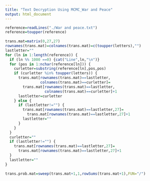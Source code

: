 ```yaml
---
title: "Text Decryption Using MCMC_War and Peace"
output: html_document
---
```



```r
reference=readLines("./War and peace.txt")
reference=toupper(reference)
 
trans.mat=matrix(0,27,27)
rownames(trans.mat)=colnames(trans.mat)=c(toupper(letters),"")
lastletter=""
for (ln in 1:length(reference)) {
  if (ln %% 1000 ==0) {cat("Line",ln,"\n")}
  for (pos in 1:nchar(reference[ln])) {
    curletter=substring(reference[ln],pos,pos)
    if (curletter %in% toupper(letters)) {
      trans.mat[rownames(trans.mat)==lastletter,
                colnames(trans.mat)==curletter]=
        trans.mat[rownames(trans.mat)==lastletter,
                  colnames(trans.mat)==curletter]+1
      lastletter=curletter
    } else {
      if (lastletter!="") {
        trans.mat[rownames(trans.mat)==lastletter,27]=
          trans.mat[rownames(trans.mat)==lastletter,27]+1
        lastletter=""
      }
    }
  }
  curletter=""
  if (lastletter!="") {
    trans.mat[rownames(trans.mat)==lastletter,27]=
      trans.mat[rownames(trans.mat)==lastletter,27]+1
  }
  lastletter=""
}
 
trans.prob.mat=sweep(trans.mat+1,1,rowSums(trans.mat+1),FUN="/")
```


